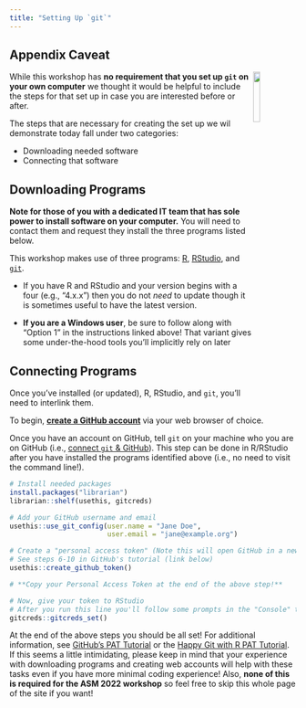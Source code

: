 ```yaml
---
title: "Setting Up `git`"
---
```


## Appendix Caveat

<img src="images/lter-logo.png" align="right" width="15%"/> 

While this workshop has **no requirement that you set up `git` on your own computer** we thought it would be helpful to include the steps for that set up in case you are interested before or after.

The steps that are necessary for creating the set up we wil demonstrate today fall under two categories:

- Downloading needed software
- Connecting that software

## Downloading Programs

**Note for those of you with a dedicated IT team that has sole power to install software on your computer.** You will need to contact them and request they install the three programs listed below.

This workshop makes use of three programs: [R](https://www.r-project.org/), [RStudio](https://www.rstudio.com/products/rstudio/download/), and [`git`](https://happygitwithr.com/install-git.html).

  - If you have R and RStudio and your version begins with a four (e.g., "4.x.x") then you do not *need* to update though it is sometimes useful to have the latest version.

  - **If you are a Windows user**, be sure to follow along with "Option 1" in the instructions linked above! That variant gives some under-the-hood tools you'll implicitly rely on later

## Connecting Programs

Once you've installed (or updated), R, RStudio, and `git`, you'll need to interlink them.

To begin, **[create a GitHub account](https://github.com/)** via your web browser of choice.

Once you have an account on GitHub, tell `git` on your machine who you are on GitHub (i.e., [connect `git` & GitHub](https://happygitwithr.com/hello-git.html)). This step can be done in R/RStudio after you have installed the programs identified above (i.e., no need to visit the command line!).
  
```r
# Install needed packages
install.packages("librarian")
librarian::shelf(usethis, gitcreds)

# Add your GitHub username and email
usethis::use_git_config(user.name = "Jane Doe",
                        user.email = "jane@example.org")

# Create a "personal access token" (Note this will open GitHub in a new browser tab)
# See steps 6-10 in GitHub's tutorial (link below)
usethis::create_github_token()

# **Copy your Personal Access Token at the end of the above step!**

# Now, give your token to RStudio
# After you run this line you'll follow some prompts in the "Console" tab of RStudio
gitcreds::gitcreds_set()
```

At the end of the above steps you should be all set! For additional information, see [GitHub's PAT Tutorial](https://docs.github.com/en/authentication/keeping-your-account-and-data-secure/creating-a-personal-access-token) or the [Happy Git with R PAT Tutorial](https://happygitwithr.com/https-pat.html). If this seems a little intimidating, please keep in mind that your experience with downloading programs and creating web accounts will help with these tasks even if you have more minimal coding experience! Also, **none of this is required for the ASM 2022 workshop** so feel free to skip this whole page of the site if you want!


